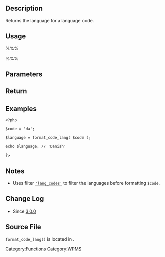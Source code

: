 == Description ==
Returns the language for a language code.

== Usage ==
%%%<?php format_code_lang( $code ); ?>%%%

== Parameters ==
{{Parameter|$code|string|The two-letter language code.|optional|Empty string}}

== Return ==
{{Return||string|The language corresponding to <tt>$code</tt> if it exists. If it does not exist, then the first two letters of <tt>$code</tt> is returned.}}

== Examples ==
<pre>
<?php

$code = 'da';

$language = format_code_lang( $code );

echo $language; // 'Danish'

?>
</pre>

== Notes ==
* Uses filter <tt>[[Plugin_API/Filter_Reference/lang_codes|'lang_codes']]</tt> to filter the languages before formatting <tt>$code</tt>.

== Change Log ==
* Since [[Version 3.0|3.0.0]]

== Source File ==
<tt>format_code_lang()</tt> is located in {{Trac|wp-admin/includes/ms.php}}.

{{Tag Footer}}
{{Copyedit}}

[[Category:Functions]][[Category:WPMS]]